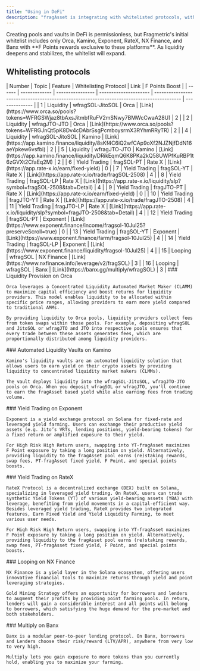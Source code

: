 ```yaml
---
title: "Using in DeFi"
description: "fragAsset is integrating with whitelisted protocols, with more on the way"
---
```


<Info>
  Creating pools and vaults in DeFi is permissionless, but Fragmetric's initial whitelist includes only Orca, Kamino, Exponent, RateX, NX Finance, and Banx with **F Points rewards exclusive to these platforms**. As liquidity deepens and stabilizes, the whitelist will expand.
</Info>

## Whitelisting protocols

<Tabs>
  <Tab title="Overview">
    | Number | Topic         | Feature          | Whitelisting Protocol | Link                                                                                      | F Points Boost |
    | ------ | ------------- | ---------------- | --------------------- | ----------------------------------------------------------------------------------------- | -------------- |
    | 1      | Liquidity     | wfragSOL-JitoSOL | Orca                  | [Link](https://www.orca.so/pools?tokens=WFRGSWjaz8tbAxsJitmbfRuFV2mSNwy7BMWcCwaA28U)      | 2              |
    | 2      | Liquidity     | wfragJTO-JTO     | Orca                  | [Link](https://www.orca.so/pools?tokens=WFRGJnQt5pK8Dv4cDAbrSsgPcmboysrmX3RYhmRRyTR)      | 2              |
    | 4      | Liquidity     | wfragSOL-JitoSOL | Kamino                | [Link](https://app.kamino.finance/liquidity/8sKf4C6iQ2wfCAp9oXf2NJZNjfDdN16aeYpkew6vsfbi) | 2              |
    | 5      | Liquidity     | wfragJTO-JTO     | Kamino                | [Link](https://app.kamino.finance/liquidity/DRikEqmQ6K8PKa2kQ58UWPfKuRBP1t6zGVXt2CfaEq2M) | 2              |
    | 6      | Yield Trading | fragSOL-PT       | Rate X                | [Link](https://app.rate-x.io/earn/fixed-yield)                                            | 0              |
    | 7      | Yield Trading | fragSOL-YT       | Rate X                | [Link](https://app.rate-x.io/trade/fragSOL-2508)                                          | 4              |
    | 8      | Yield Trading | fragSOL-LP       | Rate X                | [Link](https://app.rate-x.io/liquidity/slp?symbol=fragSOL-2508&tab=Detail)                | 4              |
    | 9      | Yield Trading | fragJTO-PT       | Rate X                | [Link](https://app.rate-x.io/earn/fixed-yield)                                            | 0              |
    | 10     | Yield Trading | fragJTO-YT       | Rate X                | [Link](https://app.rate-x.io/trade/fragJTO-2508)                                          | 4              |
    | 11     | Yield Trading | fragJTO-LP       | Rate X                | [Link](https://app.rate-x.io/liquidity/slp?symbol=fragJTO-2508&tab=Detail)                | 4              |
    | 12     | Yield Trading | fragSOL-PT       | Exponent              | [Link](https://www.exponent.finance/income/fragsol-10Jul25?preserveScroll=true)           | 0              |
    | 13     | Yield Trading | fragSOL-YT       | Exponent              | [Link](https://www.exponent.finance/farm/fragsol-10Jul25)                                 | 4              |
    | 14     | Yield Trading | fragSOL-LP       | Exponent              | [Link](https://www.exponent.finance/liquidity/fragsol-10Jul25)                            | 4              |
    | 15     | Looping       | wfragSOL         | NX Finance            | [Link](https://www.nxfinance.info/leverage/v2/fragSOL)                                    | 3              |
    | 16     | Looping       | wfragSOL         | Banx                  | [Link](https://banx.gg/multiply/wfragSOL)                                                 | 3              |
  </Tab>
  <Tab title="Orca">
    ### Liquidity Provision on Orca

    Orca leverages a Concentrated Liquidity Automated Market Maker (CLAMM) to maximize capital efficiency and boost returns for liquidity providers. This model enables liquidity to be allocated within specific price ranges, allowing providers to earn more yield compared to traditional AMMs.

    By providing liquidity to Orca pools, liquidity providers collect fees from token swaps within those pools. For example, depositing wfragSOL and JitoSOL or wfragJTO and JTO into respective pools ensures that every trade between these assets generates fees, which are proportionally distributed among liquidity providers.
  </Tab>
  <Tab title="Kamino">
    ### Automated Liquidity Vaults on Kamino

    Kamino's liquidity vaults are an automated liquidity solution that allows users to earn yield on their crypto assets by providing liquidity to concentrated liquidity market makers (CLMMs).

    The vault deploys liquidity into the wfragSOL-JitoSOL, wfragJTO-JTO pools on Orca. When you deposit wfragSOL or wfragJTO, you'll continue to earn the fragAsset based yield while also earning fees from trading volume.
  </Tab>
  <Tab title="Exponent">
    ### Yield Trading on Exponent

    Exponent is a yield exchange protocol on Solana for fixed-rate and leveraged yield farming. Users can exchange their productive yield assets (e.g. Jito’s VRTs, lending positions, yield-bearing tokens) for a fixed return or amplified exposure to their yield.

    For High Risk High Return users, swapping into YT-fragAsset maximizes F Point exposure by taking a long position on yield. Alternatively, providing liquidity to the fragAsset pool earns (re)staking rewards, swap fees, PT-fragAsset fixed yield, F Point, and special points boosts.
  </Tab>
  <Tab title="Rate X">
    ### Yield Trading on RateX

    RateX Protocol is a decentralized exchange (DEX) built on Solana, specializing in leveraged yield trading. On RateX, users can trade synthetic Yield Tokens (YT) of various yield-bearing assets (YBA) with leverage, benefiting from yield movements in a capital-efficient way. Besides leveraged yield trading, RateX provides two integrated features, Earn Fixed Yield and Yield Liquidity Farming, to meet various user needs.

    For High Risk High Return users, swapping into YT-fragAsset maximizes F Point exposure by taking a long position on yield. Alternatively, providing liquidity to the fragAsset pool earns (re)staking rewards, swap fees, PT-fragAsset fixed yield, F Point, and special points boosts.
  </Tab>
  <Tab title="NX Finance">
    ### Looping on NX Finance

    NX Finance is a yield layer in the Solana ecosystem, offering users innovative financial tools to maximize returns through yield and point leveraging strategies.

    Gold Mining Strategy offers an opportunity for borrowers and lenders to augment their profits by providing point farming pools. In return, lenders will gain a considerable interest and all points will belong to borrowers, which satisfying the huge demand for the pre-market and both stakeholders.
  </Tab>
  <Tab title="Banx">
    ### Multiply on Banx

    Banx is a modular peer-to-peer lending protocol. On Banx, borrowers and Lenders choose their risk/reward (LTV/APR), anywhere from very low to very high.

    Multiply lets you gain exposure to more tokens than you currently hold, enabling you to maximize your farming.
  </Tab>
</Tabs>